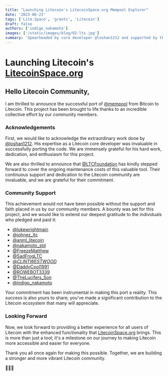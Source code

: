 ```yaml
---
title: "Launching Litecoin's LitecoinSpace.org Mempool Explorer"
date: '2023-06-23'
tags: ['Lite.Space', 'grants', 'Litecoin']
draft: false
authors: ['indigo_nakamoto']
images: ['/static/images/blog/02-lts.jpg']
summary: 'Spearheaded by core developer @loshan1212 and supported by the LTC Foundation, this achievement was made possible through the collective efforts of dedicated community members. LitecoinSpace.org is not just a tool, but a step towards making Litecoin more accessible and user-friendly. Special thanks to all who contributed, proving once again the strength and vibrancy of our community. 🚀'
---
```


# Launching Litecoin's [LitecoinSpace.org](http://LitecoinSpace.org)

## Hello Litecoin Community,

I am thrilled to announce the successful port of [@mempool](https://twitter.com/mempool) from Bitcoin to Litecoin. This project has been brought to life thanks to an incredible collective effort by our community members.

### Acknowledgements

First, we would like to acknowledge the extraordinary work done by [@loshan1212](https://twitter.com/loshan1212). His expertise as a Litecoin core developer was invaluable in successfully porting the code. We are immensely grateful for his hard work, dedication, and enthusiasm for this project.

We are also thrilled to announce that [@LTCFoundation](https://twitter.com/LTCFoundation) has kindly stepped forward to cover the ongoing maintenance costs of this valuable tool. Their continuous support and dedication to the Litecoin community are invaluable, and we are grateful for their commitment.

### Community Support

This achievement would not have been possible without the support and faith placed in us by our community members. A bounty was set for this project, and we would like to extend our deepest gratitude to the individuals who pledged and paid it:

- [@lukewrightmain](https://twitter.com/lukewrightmain)
- [@johnez_ltc](https://twitter.com/johnez_ltc)
- [@anml_litecoin](https://twitter.com/anml_litecoin)
- [@nakamoto_std](https://twitter.com/nakamoto_std)
- [@FreezeMatthew](https://twitter.com/FreezeMatthew)
- [@SadFrogLTC](https://twitter.com/SadFrogLTC)
- [@_CLINTWESTWOOD_](https://twitter.com/_CLINTWESTWOOD_)
- [@DaddyCool1991](https://twitter.com/DaddyCool1991)
- [@ROWEBOT3339](https://twitter.com/ROWEBOT3339)
- [@TheLucifers_Son](https://twitter.com/TheLucifers_Son)
- [@indigo_nakamoto](https://twitter.com/indigo_nakamoto)

Your commitment has been instrumental in making this port a reality. This success is also yours to share; you've made a significant contribution to the Litecoin ecosystem that many will appreciate.

### Looking Forward

Now, we look forward to providing a better experience for all users of Litecoin with the enhanced functionality that [LitecoinSpace.org](http://LitecoinSpace.org) brings. This is more than just a tool; it's a milestone on our journey to making Litecoin more accessible and easier for everyone.

Thank you all once again for making this possible. Together, we are building a stronger and more vibrant Litecoin community.

🚀🚀🚀
